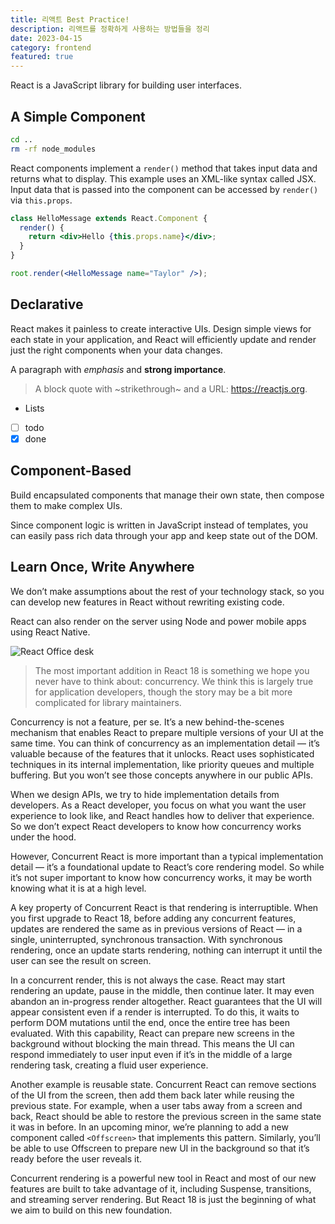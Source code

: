```yaml
---
title: 리액트 Best Practice!
description: 리액트를 정확하게 사용하는 방법들을 정리
date: 2023-04-15
category: frontend
featured: true
---
```


React is a JavaScript library for building user interfaces.

## A Simple Component

```bash title="Terminal"
cd ..
rm -rf node_modules
```

React components implement a `render()` method that takes input data and returns what to display. This example uses an XML-like syntax called JSX. Input data that is passed into the component can be accessed by `render()` via `this.props`.

```jsx title="/example/index.js"
class HelloMessage extends React.Component {
  render() {
    return <div>Hello {this.props.name}</div>;
  }
}

root.render(<HelloMessage name="Taylor" />);
```

## Declarative

React makes it painless to create interactive UIs. Design simple views for each state in your application, and React will efficiently update and render just the right components when your data changes.

A paragraph with _emphasis_ and **strong importance**.

> A block quote with ~strikethrough~ and a URL: https://reactjs.org.

- Lists
- [ ] todo
- [x] done

## Component-Based

Build encapsulated components that manage their own state, then compose them to make complex UIs.

Since component logic is written in JavaScript instead of templates, you can easily pass rich data through your app and keep state out of the DOM.

## Learn Once, Write Anywhere

We don’t make assumptions about the rest of your technology stack, so you can develop new features in React without rewriting existing code.

React can also render on the server using Node and power mobile apps using React Native.

![React Office desk](https://images.unsplash.com/photo-1633356122102-3fe601e05bd2?ixlib=rb-1.2.1&ixid=MnwxMjA3fDB8MHxwaG90by1wYWdlfHx8fGVufDB8fHx8&auto=format&fit=crop&w=2070&q=80)

> The most important addition in React 18 is something we hope you never have to think about: concurrency. We think this is largely true for application developers, though the story may be a bit more complicated for library maintainers.

Concurrency is not a feature, per se. It’s a new behind-the-scenes mechanism that enables React to prepare multiple versions of your UI at the same time. You can think of concurrency as an implementation detail — it’s valuable because of the features that it unlocks. React uses sophisticated techniques in its internal implementation, like priority queues and multiple buffering. But you won’t see those concepts anywhere in our public APIs.

When we design APIs, we try to hide implementation details from developers. As a React developer, you focus on what you want the user experience to look like, and React handles how to deliver that experience. So we don’t expect React developers to know how concurrency works under the hood.

However, Concurrent React is more important than a typical implementation detail — it’s a foundational update to React’s core rendering model. So while it’s not super important to know how concurrency works, it may be worth knowing what it is at a high level.

A key property of Concurrent React is that rendering is interruptible. When you first upgrade to React 18, before adding any concurrent features, updates are rendered the same as in previous versions of React — in a single, uninterrupted, synchronous transaction. With synchronous rendering, once an update starts rendering, nothing can interrupt it until the user can see the result on screen.

In a concurrent render, this is not always the case. React may start rendering an update, pause in the middle, then continue later. It may even abandon an in-progress render altogether. React guarantees that the UI will appear consistent even if a render is interrupted. To do this, it waits to perform DOM mutations until the end, once the entire tree has been evaluated. With this capability, React can prepare new screens in the background without blocking the main thread. This means the UI can respond immediately to user input even if it’s in the middle of a large rendering task, creating a fluid user experience.

Another example is reusable state. Concurrent React can remove sections of the UI from the screen, then add them back later while reusing the previous state. For example, when a user tabs away from a screen and back, React should be able to restore the previous screen in the same state it was in before. In an upcoming minor, we’re planning to add a new component called `<Offscreen>` that implements this pattern. Similarly, you’ll be able to use Offscreen to prepare new UI in the background so that it’s ready before the user reveals it.

Concurrent rendering is a powerful new tool in React and most of our new features are built to take advantage of it, including Suspense, transitions, and streaming server rendering. But React 18 is just the beginning of what we aim to build on this new foundation.
